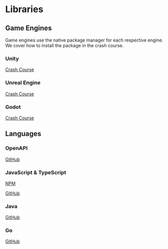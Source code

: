 
# Libraries

## Game Engines

Game engines use the native package manager for each respective engine. We cover how to install the package in the crash course.

### Unity

[Crash Course](/docs/unity/tutorials/crash-course)

### Unreal Engine

[Crash Course](/docs/unreal/tutorials/crash-course)

### Godot

[Crash Course](/docs/godot/tutorials/crash-course)

## Languages

### OpenAPI

<a href='https://github.com/rivet-gg/rivet-openapi' target='_blank'>GitHub</a>

### JavaScript & TypeScript

<a href='https://www.npmjs.com/package/@rivet-gg/api' target='_blank'>NPM</a>

<a href='https://github.com/rivet-gg/rivet-node' target='_blank'>GitHub</a> 

### Java

<a href='https://github.com/rivet-gg/rivet-java' target='_blank'>GitHub</a>

### Go

<a href='https://github.com/rivet-gg/rivet-go' target='_blank'>GitHub</a>

